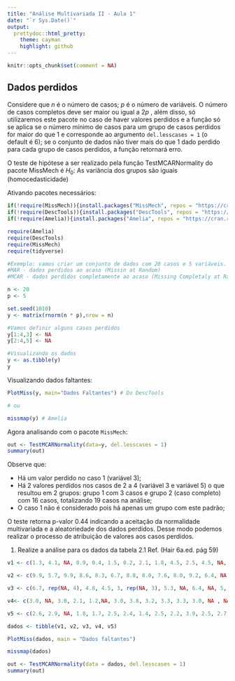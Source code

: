 ```yaml
---
title: "Análise Multivariada II - Aula 1"
date: "`r Sys.Date()`"
output:
  prettydoc::html_pretty:
    theme: cayman
    highlight: github
---
```


```r
knitr::opts_chunk$set(comment = NA)
```

## Dados perdidos

Considere que $n$ é o número de casos; $p$ é o número de variáveis. O número de casos completos deve ser maior ou igual a $2p$ , além disso, só utilizaremos este pacote no caso de haver valores perdidos e a função só se aplica se o número mínimo de casos para um grupo de casos perdidos for maior do que 1 e corresponde ao argumento `del.lesscases = 1` (o default é 6); se o conjunto de dados não tiver mais do que 1 dado perdido para cada grupo de casos perdidos, a função retornará erro.

O teste de hipótese a ser realizado pela função TestMCARNormality do pacote MissMech é $H_0:$ As variância dos grupos são iguais (homocedasticidade)

Ativando pacotes necessários:

```r
if(!require(MissMech)){install.packages("MissMech", repos = "https://cran.revolutionanalytics.com")}
if(!require(DescTools)){install.packages("DescTools", repos = "https://cran.revolutionanalytics.com")}
if(!require(Amelia)){install.packages("Amelia", repos = "https://cran.revolutionanalytics.com")}

require(Amelia)
require(DescTools)
require(MissMech)
require(tidyverse)
```

```r
#Exemplo: vamos criar um conjunto de dados com 20 casos e 5 variáveis.
#MAR - dados perdidos ao acaso (Missin at Random)
#MCAR - dados perdidos completamente ao acaso (Missing Completaly at Random)

n <- 20
p <- 5

set.seed(1010)
y <- matrix(rnorm(n * p),nrow = n)

#Vamos definir alguns casos perdidos
y[1:4,3] <- NA
y[2:4,5] <- NA

#Visualizando os dados
y <- as.tibble(y)
y
```

Visualizando dados faltantes:

```r
PlotMiss(y, main="Dados Faltantes") # Do DescTools

# ou

missmap(y) # Amelia
```

Agora analisando com o pacote `MissMech`:

```r
out <- TestMCARNormality(data=y, del.lesscases = 1)
summary(out)
```

Observe que:

- Há um valor perdido no caso 1 (variável 3);
- Há 2 valores perdidos nos casos de 2 a 4 (variável 3 e variável 5) o que resultou em 2 grupos: grupo 1 com 3 casos e grupo 2 (caso completo) com 16 casos, totalizando 19 casos na análise;
- O caso 1 não é considerado pois há apenas um grupo com este padrão;

O teste retorna p-valor $0.44$ indicando a aceitação da normalidade multivariada e a aleatoriedade dos dados perdidos. Desse modo podemos realizar o processo de atribuição de valores aos casos
perdidos.

1. Realize a análise para os dados da tabela 2.1 Ref. (Hair 6a.ed. pág 59)

```r
v1 <- c(1.3, 4.1, NA, 0.9, 0.4, 1.5, 0.2, 2.1, 1.8, 4.5, 2.5, 4.5, NA, 2.8, 3.7, 1.6, 0.5, 2.8, 2.2, 1.8)

v2 <- c(9.9, 5.7, 9.9, 8.6, 8.3, 6.7, 8.8, 8.0, 7.6, 8.0, 9.2, 6.4, NA, 6.1, NA, 6.4, 9.2, 5.2, 6.7, 9.0)

v3 <- c(6.7, rep(NA, 4), 4.8, 4.5, 3, rep(NA, 3), 5.3, NA, 6.4, NA, 5, NA, 5, NA, 5)

v4<- c(3.0, NA, 3.0, 2.1, 1.2,NA, 3.0, 3.8, 3.2, 3.3, 3.3, 3.0, NA , NA, 3.0, NA, 3.3, NA, 2.6, 2.2)

v5 <- c(2.6, 2.9, NA, 1.8, 1.7, 2.5, 2.4, 1.4, 2.5, 2.2, 3.9, 2.5, 2.7, 3.8, NA, 2.1, 2.8, 2.7, 2.9, 3)

dados <- tibble(v1, v2, v3, v4, v5)
```

```r
PlotMiss(dados, main = "Dados faltantes")

missmap(dados)

out <- TestMCARNormality(data = dados, del.lesscases = 1)
summary(out)
```

